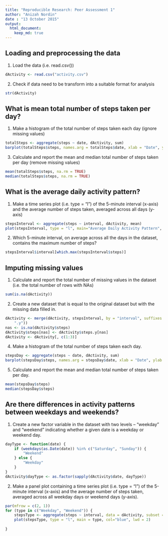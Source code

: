 ```yaml
---
title: "Reproducible Research: Peer Assessment 1"
author: "Anizah Nordin"
date : "13 October 2015"
output: 
  html_document:
    keep_md: true
---
```



## Loading and preprocessing the data

1.  Load the data (i.e. read.csv())

```r
dActivity <- read.csv("activity.csv")
```

2.  Check if data need to be transform into a suitable format for analysis

```r
str(dActivity)

```

## What is mean total number of steps taken per day?

1.  Make a histogram of the total number of steps taken each day (ignore missing values)

```r
totalSteps <- aggregate(steps ~ date, dActivity, sum)
barplot(totalSteps$steps, names.arg = totalSteps$date, xlab = "Date", ylab = "Steps", col="blue", main="Total Steps Taken Per Day")
```

3.  Calculate and report the mean and median total number of steps taken per day (remove missing values)

```r
mean(totalSteps$steps, na.rm = TRUE)
median(totalSteps$steps, na.rm = TRUE)
```

## What is the average daily activity pattern?

1.  Make a time series plot (i.e. type = "l") of the 5-minute interval (x-axis) and the average number of steps taken, averaged across all days (y-axis)

```r
stepsInterval <- aggregate(steps ~ interval, dActivity, mean)
plot(stepsInterval, type = "l", main="Average Daily Activity Pattern", xlab="Interval", ylab="Average Number of Steps", col="blue")

```

2.  Which 5-minute interval, on average across all the days in the dataset,   
contains the maximum number of steps?

```r
stepsInterval$interval[which.max(stepsInterval$steps)]
```

## Imputing missing values

1.  Calculate and report the total number of missing values in the dataset (i.e. the total number of rows with NAs)  

```r
sum(is.na(dActivity))
```

2.  Create a new dataset that is equal to the original dataset but with the missing data filled in.

```r
dActivity <- merge(dActivity, stepsInterval, by = "interval", suffixes = c("", 
    ".y"))
nas <- is.na(dActivity$steps)
dActivity$steps[nas] <- dActivity$steps.y[nas]
dActivity <- dActivity[, c(1:3)]

```

4.  Make a histogram of the total number of steps taken each day.   

```r
stepsDay <- aggregate(steps ~ date, dActivity, sum)
barplot(stepsDay$steps, names.arg = stepsDay$date, xlab = "Date", ylab = "Steps taken each day")


```

5.  Calculate and report the mean and median total number of steps taken per day. 
```r
mean(stepsDay$steps)
median(stepsDay$steps)

```

## Are there differences in activity patterns between weekdays and weekends?

1.  Create a new factor variable in the dataset with two levels -- "weekday" and "weekend" indicating whether a given date is a weekday or weekend day.

```r
dayType <- function(date) {
    if (weekdays(as.Date(date)) %in% c("Saturday", "Sunday")) {
        "Weekend"
    } else {
        "Weekday"
    }
}
dActivity$dayType <- as.factor(sapply(dActivity$date, dayType))

```

2.  Make a panel plot containing a time series plot (i.e. type = "l") of the 5-minute interval (x-axis) and the average number of steps taken, averaged across all weekday days or weekend days (y-axis).

```r
par(mfrow = c(2, 1))
for (type in c("Weekday", "Weekend")) {
    stepsType <- aggregate(steps ~ interval, data = dActivity, subset = dActivity$dayType == type, mean)
    plot(stepsType, type = "l", main = type, col="blue", lwd = 2) 
    
}
```

